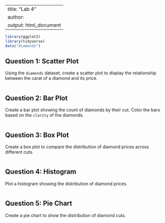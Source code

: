 
---
title: "Lab 4"
author: 
output: html_document
---

```r
library(ggplot2)
library(tidyverse)
data("diamonds")
```

## Question 1: Scatter Plot

Using the `diamonds` dataset, create a scatter plot to display the relationship between the carat of a diamond and its price. 

```r



```



## Question 2: Bar Plot

Create a bar plot showing the count of diamonds by their cut. Color the bars based on the `clarity` of the diamonds.

```r



```



## Question 3: Box Plot 

Create a box plot to compare the distribution of diamond prices across different cuts. 

```r



```



## Question 4: Histogram

Plot a histogram showing the distribution of diamond prices.

```r



```




## Question 5: Pie Chart

Create a pie chart to show the distribution of diamond cuts.

```r



```

